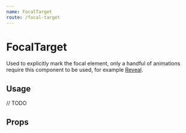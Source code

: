```yaml
---
name: FocalTarget
route: /focal-target
---
```



# FocalTarget

Used to explicitly mark the focal element,
only a handful of animations require this component to be used,
for example [Reveal](/reveal).

## Usage

<Playground>// TODO</Playground>

## Props

<PropsTable of={FocalTarget} />
